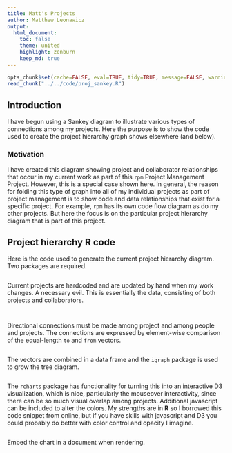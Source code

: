 ```yaml
---
title: Matt's Projects
author: Matthew Leonawicz
output:
  html_document:
    toc: false
    theme: united
    highlight: zenburn
    keep_md: true
---
```


```r
opts_chunk$set(cache=FALSE, eval=TRUE, tidy=TRUE, message=FALSE, warning=FALSE)
read_chunk("../../code/proj_sankey.R")
```


## Introduction
I have begun using a Sankey diagram to illustrate various types of connections among my projects.
Here the purpose is to show the code used to create the project hierarchy graph shows elsewhere (and below).

### Motivation
I have created this diagram showing project and collaborator relationships that occur in my current work as part of this `rpm` Project Management Project.
However, this is a special case shown here.
In general, the reason for folding this type of graph into all of my individual projects as part of project management
is to show code and data relationships that exist for a specific project.
For example, `rpm` has its own code flow diagram as do my other projects.
But here the focus is on the particular project hierarchy diagram that is part of this project.

## Project hierarchy **R** code
Here is the code used to generate the current project hierarchy diagram.
Two packages are required.

```r
```

Current projects are hardcoded and are updated by hand when my work changes. A necessary evil.
This is essentially the data, consisting of both projects and collaborators.

```r
```

```r
```

Directional connections must be made among project and among people and projects.
The connections are expressed by element-wise comparison of the equal-length `to` and `from` vectors.

```r
```

The vectors are combined in a data frame and the `igraph` package is used to grow the tree diagram.

```r
```

The `rcharts` package has functionality for turning this into an interactive D3 visualization,
which is nice, particularly the mouseover interactivity, since there can be so much visual overlap among projects.
Additional javascript can be included to alter the colors.
My strengths are in **R** so I borrowed this code snippet from online,
but if you have skills with javascript and D3 you could probably do better with color control and opacity I imagine.

```r
```

Embed the chart in a document when rendering.

```r
```
<style>iframe.rChart{ width: 100%; height: 840px;}</style>

